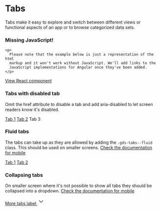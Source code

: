 
<Meta of={TabsStories} />

# Tabs

Tabs make it easy to explore and switch between different views or functional aspects of an app or to browse categorized data sets.

<div role="alert" class="info">
  <main>
    <h3>Missing JavaScript!</h3>

    <p>
      Please note that the example below is just a representation of the html
      markup and it won't work without JavaScript. We'll add links to the
      JavaScript implementations for Angular once they've been added.
    </p>
  </main>

  <footer>
    <a target="_blank" href="./../react/?path=/docs/components-tabs">
      View React component
    </a>
  </footer>
</div>

<Canvas of={TabsStories.Tabs} />

### Tabs with disabled tab

Omit the href attribute to disable a tab and add aria-disabled to let screen readers know it's disabled.

<nav role="tablist">
  <a href="#tab1" aria-controls="tab-content-1" role="tab" aria-selected="true">Tab 1</a>
  <a href="#tab2" aria-controls="tab-content-2" role="tab">Tab 2</a>
  <a aria-controls="tab-content-3" role="tab" aria-disabled>Tab 3</a>
</nav>

### Fluid tabs

The tabs can take up as they are allowed by adding the `.gds-tabs--fluid` class. This should be used on smaller screens. [Check the documentation for mobile](https://designlibrary.sebgroup.com/components/component-tab)

<Canvas>
  <nav role="tablist" class="gds-tabs--fluid">
    <a href="#tab1" aria-controls="tab-content-1" role="tab" aria-selected="true">Tab 1</a>
    <a href="#tab2" aria-controls="tab-content-2" role="tab">Tab 2</a>
  </nav>
</Canvas>

### Collapsing tabs

On smaller screen where it's not possible to show all tabs they should be collapsed into a dropdown. [Check the documentation for mobile](https://designlibrary.sebgroup.com/components/component-tab)

<nav role="tablist" class="gds-tabs--fluid">
  <a href="#tab1" aria-controls="tab-content-1" role="tab" aria-selected="true" class="flex align-items-center justify-content-between">
    More tabs label
    <svg width="24" height="24" viewBox="0 0 24 24" fill="none" xmlns="http://www.w3.org/2000/svg">
      <path d="M18.8094 9.22817L18.1906 8.60942C18.0437 8.46255 17.8062 8.46255 17.6594 8.60942L12 14.2563L6.3406 8.60942C6.19373 8.46255 5.95623 8.46255 5.80935 8.60942L5.1906 9.22817C5.04373 9.37505 5.04373 9.61255 5.1906 9.75942L11.7344 16.3032C11.8812 16.45 12.1187 16.45 12.2656 16.3032L18.8094 9.75942C18.9562 9.61255 18.9562 9.37505 18.8094 9.22817Z" fill="#333333" />
    </svg>
  </a>
</nav>
